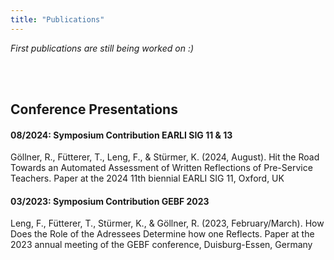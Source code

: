 ```yaml
---
title: "Publications"
---
```


<em>First publications are still being worked on :)</em>

<br><br>

<h2>Conference Presentations</h2>

<h4>08/2024: Symposium Contribution EARLI SIG 11 & 13</h4>
Göllner, R., Fütterer, T., Leng, F., & Stürmer, K. (2024, August). Hit the Road Towards an Automated Assessment of Written Reflections of Pre-Service Teachers. Paper at the 2024 11th biennial EARLI SIG 11, Oxford, UK

<h4>03/2023: Symposium Contribution GEBF 2023</h4>
Leng, F., Fütterer, T., Stürmer, K., & Göllner, R. (2023, February/March). How Does the Role of the Adressees Determine how one Reflects. Paper at the 2023 annual meeting of the GEBF conference, Duisburg-Essen, Germany 